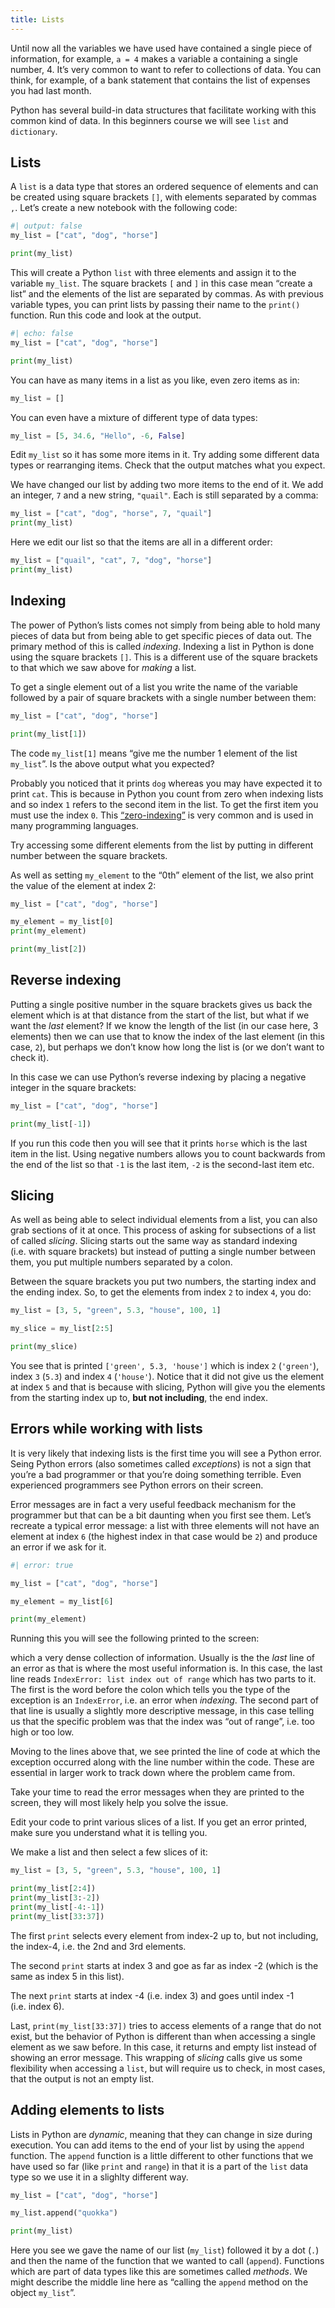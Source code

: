 ```yaml
---
title: Lists
---
```


Until now all the variables we have used have contained a single piece of information, for example, `a = 4` makes a variable a containing a single number, 4. It’s very common to want to refer to collections of data. You can think, for example, of a bank statement that contains the list of expenses you had last month.

Python has several build-in data structures that facilitate working with this common kind of data. In this beginners course we will see `list` and `dictionary`.

## Lists

A `list` is a data type that stores an ordered sequence of elements and can be created using square brackets `[]`, with elements separated by commas `,`. Let's create a new notebook with the following code:

```python
#| output: false
my_list = ["cat", "dog", "horse"]

print(my_list)
```

This will create a Python `list` with three elements and assign it to the variable `my_list`. The square brackets `[` and `]` in this case mean "create a list" and the elements of the list are separated by commas. As with previous variable types, you can print lists by passing their name to the `print()` function. Run this code and look at the output.

```python
#| echo: false
my_list = ["cat", "dog", "horse"]

print(my_list)
```

You can have as many items in a list as you like, even zero items as in:

```python
my_list = []
```

You can even have a mixture of different type of data types:

```python
my_list = [5, 34.6, "Hello", -6, False]
```

::: {#exercise1 .callout-note title="Exercise" icon=false} 
Edit `my_list` so it has some more items in it. Try adding some different data types or rearranging items. Check that the output matches what you expect.

:::

::: {#answer .callout-caution icon=false title='Answer' collapse="true"}
We have changed our list by adding two more items to the end of it. We add an integer, `7` and a new string, `"quail"`. Each is still separated by a comma:

```python
my_list = ["cat", "dog", "horse", 7, "quail"]
print(my_list)
```

Here we edit our list so that the items are all in a different order:

```python
my_list = ["quail", "cat", 7, "dog", "horse"]
print(my_list)
```
:::

## Indexing

The power of Python's lists comes not simply from being able to hold many pieces of data but from being able to get specific pieces of data out. The primary method of this is called *indexing*. Indexing a list in Python is done using the square brackets `[]`. This is a different use of the square brackets to that which we saw above for *making* a list.

To get a single element out of a list you write the name of the variable followed by a pair of square brackets with a single number between them:

```python
my_list = ["cat", "dog", "horse"]

print(my_list[1])
```

The code `my_list[1]` means "give me the number 1 element of the list `my_list`". Is the above output what you expected?

Probably you noticed that it prints `dog` whereas you may have expected it to print `cat`. This is because in Python you count from zero when indexing lists and so index `1` refers to the second item in the list. To get the first item you must use the index `0`. This ["zero-indexing"](https://en.wikipedia.org/wiki/Zero-based_numbering) is very common and is used in many programming languages.

::: {#exercise-2 .callout-note title="Exercise" icon=false} 
Try accessing some different elements from the list by putting in different number between the square brackets.
:::

::: {#answer .callout-caution icon=false title='Answer' collapse="true"}
As well as setting `my_element` to the "0th" element of the list, we also print the value of the element at index 2:

```python
my_list = ["cat", "dog", "horse"]

my_element = my_list[0]
print(my_element)

print(my_list[2])
```
:::

## Reverse indexing

Putting a single positive number in the square brackets gives us back the element which is at that distance from the start of the list, but what if we want the *last* element? If we know the length of the list (in our case here, 3 elements) then we can use that to know the index of the last element (in this case, `2`), but perhaps we don't know how long the list is (or we don't want to check it).

In this case we can use Python's reverse indexing by placing a negative integer in the square brackets:

```python
my_list = ["cat", "dog", "horse"]

print(my_list[-1])
```

If you run this code then you will see that it prints `horse` which is the last item in the list. Using negative numbers allows you to count backwards from the end of the list so that `-1` is the last item, `-2` is the second-last item etc.

## Slicing

As well as being able to select individual elements from a list, you can also grab sections of it at once. This process of asking for subsections of a list of called *slicing*. Slicing starts out the same way as standard indexing (i.e. with square brackets) but instead of putting a single number between them, you put multiple numbers separated by a colon.

Between the square brackets you put two numbers, the starting index and the ending index. So, to get the elements from index `2` to index `4`, you do:

```python

my_list = [3, 5, "green", 5.3, "house", 100, 1]

my_slice = my_list[2:5]

print(my_slice)
```

You see that is printed `['green', 5.3, 'house']` which is index `2` (`'green'`), index `3` (`5.3`) and index `4` (`'house'`). Notice that it did not give us the element at index `5` and that is because with slicing, Python will give you the elements from the starting index up to, **but not including**, the end index.

## Errors while working with lists

It is very likely that indexing lists is the first time you will see a Python error. Seing Python errors (also sometimes called *exceptions*) is not a sign that you're a bad programmer or that you're doing something terrible. Even experienced programmers see Python errors on their screen.

Error messages are in fact a very useful feedback mechanism for the programmer but that can be a bit daunting when you first see them. Let's recreate a typical error message: a list with three elements will not have an element at index `6` (the highest index in that case would be `2`) and produce an error if we ask for it.

```python
#| error: true

my_list = ["cat", "dog", "horse"]

my_element = my_list[6]

print(my_element)
```

Running this you will see the following printed to the screen:

which a very dense collection of information. Usually is the the *last* line of an error as that is where the most useful information is. In this case, the last line reads `IndexError: list index out of range` which has two parts to it. The first is the word before the colon which tells you the type of the exception is an `IndexError`, i.e. an error when *indexing*. The second part of that line is usually a slightly more descriptive message, in this case telling us that the specific problem was that the index was "out of range", i.e. too high or too low.

Moving to the lines above that, we see printed the line of code at which the exception occurred along with the line number within the code. These are essential in larger work to track down where the problem came from.

Take your time to read the error messages when they are printed to the screen, they will most likely help you solve the issue.

::: {#exercise3 .callout-note title="Exercise" icon=false} 
Edit your code to print various slices of a list. If you get an error printed, make sure you understand what it is telling you.
:::

::: {#answer3 .callout-caution icon=false title='Answer' collapse="true"}
We make a list and then select a few slices of it:

```python
my_list = [3, 5, "green", 5.3, "house", 100, 1]

print(my_list[2:4])
print(my_list[3:-2])
print(my_list[-4:-1])
print(my_list[33:37])
```

The first `print` selects every element from index-2 up to, but not including, the index-4, i.e. the 2nd and 3rd elements.

The second `print` starts at index 3 and goe as far as index -2 (which is the same as index 5 in this list).

The next `print` starts at index -4 (i.e. index 3) and goes until index -1 (i.e. index 6).

Last, `print(my_list[33:37])` tries to access elements of a range that do not exist, but the behavior of Python is different than when accessing a single element as we saw before. In this case, it returns and empty list instead of showing an error message. This wrapping of *slicing* calls give us some flexibility when accessing a `list`, but will require us to check, in most cases, that the output is not an empty list.

:::

## Adding elements to lists

Lists in Python are *dynamic*, meaning that they can change in size during execution. You can add items to the end of your list by using the `append` function. The `append` function is a little different to other functions that we have used so far (like `print` and `range`) in that it is a part of the `list` data type so we use it in a slighlty different way.

```python
my_list = ["cat", "dog", "horse"]

my_list.append("quokka")

print(my_list)
```

Here you see we gave the name of our list (`my_list`) followed it by a dot (`.`) and then the name of the function that we wanted to call (`append`). Functions which are part of data types like this are sometimes called *methods*. We might describe the middle line here as "calling the `append` method on the object `my_list`".

